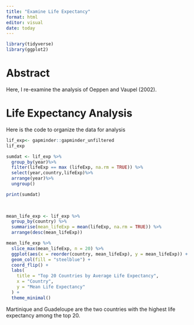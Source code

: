 ```yaml
---
title: "Examine Life Expectancy"
format: html
editor: visual
date: today
---
```


```r
library(tidyverse)
library(ggplot2)
```

# Abstract

Here, I re-examine the analysis of Oeppen and Vaupel (2002).

# Life Expectancy Analysis

Here is the code to organize the data for analysis

```r
lif_exp<- gapminder::gapminder_unfiltered
lif_exp
```

```r
sumdat <- lif_exp %>%
  group_by(year)%>%
  filter(lifeExp == max (lifeExp, na.rm = TRUE)) %>%
  select(year,country,lifeExp)%>%
  arrange(year)%>%
  ungroup()

print(sumdat)
         
  
```

```r

mean_life_exp <- lif_exp %>%
  group_by(country) %>%
  summarise(mean_lifeExp = mean(lifeExp, na.rm = TRUE)) %>%
  arrange(desc(mean_lifeExp))

mean_life_exp %>%
  slice_max(mean_lifeExp, n = 20) %>%
  ggplot(aes(x = reorder(country, mean_lifeExp), y = mean_lifeExp)) +
  geom_col(fill = "steelblue") +
  coord_flip() +
  labs(
    title = "Top 20 Countries by Average Life Expectancy",
    x = "Country",
    y = "Mean Life Expectancy"
  ) +
  theme_minimal()
```

Martinique and Guadeloupe are the two countries with the highest life expectancy among the top 20.

